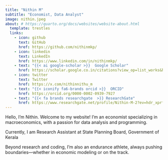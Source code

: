 ```yaml
---
title: "Nithin M"
subtitle: "Economist, Data Analyst"
image: nithin.jpeg
about: # https://quarto.org/docs/websites/website-about.html
  template: trestles
  links:
    - icon: github
      text: GitHub
      href: https://github.com/nithinmkp/
    - icon: linkedin
      text: LinkedIn
      href: https://www.linkedin.com/in/nithinmkp/
    - text: "{{< ai google-scholar >}}  Google Scholar" 
      href: https://scholar.google.co.in/citations?view_op=list_works&hl=en&hl=en&user=odIUzUUAAAAJ
    - icon: twitter
      text: Twitter
      href: https://x.com/nithinnithu_m
    - text: "{{< iconify fa6-brands orcid >}}  ORCID"
      href: https://orcid.org/0000-0002-0939-7927
    - text: "{{< fa brands researchgate  >}} ResearchGate"
      href: https://www.researchgate.net/profile/Nithin-M-2?ev=hdr_xprf
---
```


Hello, I'm Nithin.
Welcome to my website! I’m an economist specializing in macroeconomics, with a passion for data analysis and programming. 

Currently, I am  Research Assistant at State Planning Board, Government of Kerala

Beyond research and coding, I’m also an endurance athlete, always pushing boundaries—whether in economic modeling or on the track.

